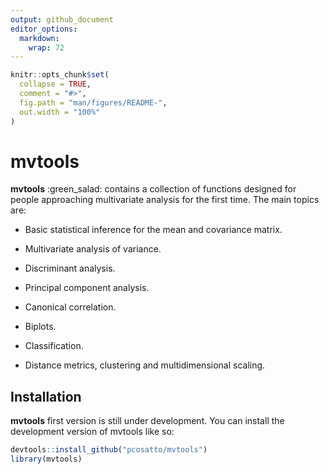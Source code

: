 ```yaml
---
output: github_document
editor_options: 
  markdown: 
    wrap: 72
---
```


<!-- README.md is generated from README.Rmd. Please edit that file -->

```r
knitr::opts_chunk$set(
  collapse = TRUE,
  comment = "#>",
  fig.path = "man/figures/README-",
  out.width = "100%"
)
```

# mvtools

<!-- badges: start -->

<!-- badges: end -->

**mvtools** :green_salad: contains a collection of functions designed
for people approaching multivariate analysis for the first time. The
main topics are:

-   Basic statistical inference for the mean and covariance matrix.

-   Multivariate analysis of variance.

-   Discriminant analysis.

-   Principal component analysis.

-   Canonical correlation.

-   Biplots.

-   Classification.

-   Distance metrics, clustering and multidimensional scaling.

## Installation

**mvtools** first version is still under development. You can install
the development version of mvtools like so:

``` r
devtools::install_github("pcosatto/mvtools")
library(mvtools)
```
